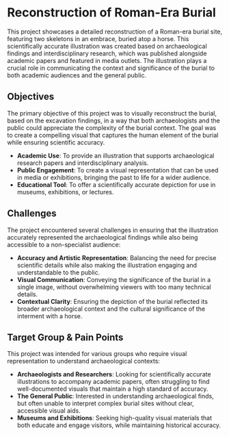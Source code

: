 
# Reconstruction of Roman-Era Burial

This project showcases a detailed reconstruction of a Roman-era burial site, featuring two skeletons in an embrace, buried atop a horse. This scientifically accurate illustration was created based on archaeological findings and interdisciplinary research, which was published alongside academic papers and featured in media outlets. The illustration plays a crucial role in communicating the context and significance of the burial to both academic audiences and the general public.

## Objectives

The primary objective of this project was to visually reconstruct the burial, based on the excavation findings, in a way that both archaeologists and the public could appreciate the complexity of the burial context. The goal was to create a compelling visual that captures the human element of the burial while ensuring scientific accuracy.

- **Academic Use**: To provide an illustration that supports archaeological research papers and interdisciplinary analysis.
- **Public Engagement**: To create a visual representation that can be used in media or exhibitions, bringing the past to life for a wider audience.
- **Educational Tool**: To offer a scientifically accurate depiction for use in museums, exhibitions, or lectures.

## Challenges

The project encountered several challenges in ensuring that the illustration accurately represented the archaeological findings while also being accessible to a non-specialist audience:

- **Accuracy and Artistic Representation**: Balancing the need for precise scientific details while also making the illustration engaging and understandable to the public.
- **Visual Communication**: Conveying the significance of the burial in a single image, without overwhelming viewers with too many technical details.
- **Contextual Clarity**: Ensuring the depiction of the burial reflected its broader archaeological context and the cultural significance of the interment with a horse.

## Target Group & Pain Points

This project was intended for various groups who require visual representation to understand archaeological contexts:

- **Archaeologists and Researchers**: Looking for scientifically accurate illustrations to accompany academic papers, often struggling to find well-documented visuals that maintain a high standard of accuracy.
- **The General Public**: Interested in understanding archaeological finds, but often unable to interpret complex burial sites without clear, accessible visual aids.
- **Museums and Exhibitions**: Seeking high-quality visual materials that both educate and engage visitors, while maintaining historical accuracy.
